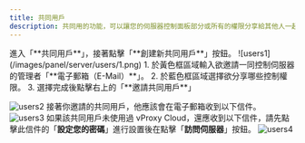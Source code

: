 ```yaml
---
title: 共同用戶
description: 共同用的功能，可以讓您的伺服器控制面板部分或所有的權限分享給其他人一起操作控制。
---
```



<Steps>
<Step>
進入「**共同用戶**」，接著點擊「**創建新共同用戶**」按鈕。
![users1](/images/panel/server/users/1.png)
</Step>
<Step>
1. 於黃色框區域輸入欲邀請一同控制伺服器的管理者「**電子郵箱（E-Mail）**」。
2. 於藍色框區域選擇欲分享哪些控制權限。
3. 選擇完成後點擊右上的「**邀請共同用戶**」

![users2](/images/panel/server/users/2.png)
</Step>
<Step>
接著你邀請的共同用戶，他應該會在電子郵箱收到以下信件。
![users3](/images/panel/server/users/3.png)
<Callout title="注意" type="info">
    如果該共同用戶未使用過 vProxy Cloud，還應收到以下信件，請先點擊此信件的「**設定您的密碼**」進行設置後在點擊「**訪問伺服器**」按鈕。
</Callout>
![users4](/images/panel/server/users/4.png)
</Step>
</Steps>